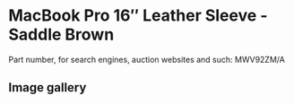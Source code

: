 
# MacBook Pro 16″ Leather Sleeve - Saddle Brown

Part number, for search engines, auction websites and such: MWV92ZM/A

## Image gallery

<div style={{ width: "768px" }}>
  <GalleryComponent
    images={[
      {
        original: "/everysource/MWV92.png",
        thumbnail: "/everypreview/MWV92.png",
      },
      {
        original: "/everysource/MWV92_AV1.png",
        thumbnail: "/everypreview/MWV92_AV1.png",
      },
      {
        original: "/everysource/MWV92_AV2_SILVER.png",
        thumbnail: "/everypreview/MWV92_AV2_SILVER.png",
      },
      {
        original: "/everysource/MWV92_AV2_SPACE_GRAY.png",
        thumbnail: "/everypreview/MWV92_AV2_SPACE_GRAY.png",
      }
    ]}
  />
</div>